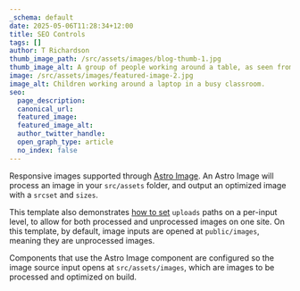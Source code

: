 ```yaml
---
_schema: default
date: 2025-05-06T11:28:34+12:00
title: SEO Controls
tags: []
author: T Richardson
thumb_image_path: /src/assets/images/blog-thumb-1.jpg
thumb_image_alt: A group of people working around a table, as seen from above
image: /src/assets/images/featured-image-2.jpg
image_alt: Children working around a laptop in a busy classroom.
seo:
  page_description:
  canonical_url:
  featured_image:
  featured_image_alt:
  author_twitter_handle:
  open_graph_type: article
  no_index: false
---
```


Responsive images supported through [Astro Image](https://docs.astro.build/en/guides/images/#image--astroassets).
An Astro Image will process an image in your `src/assets` folder, and output an optimized image with a `srcset` and `sizes`.

This template also demonstrates [how to set](https://cloudcannon.com/documentation/articles/adjusting-the-uploads-path/) `uploads` paths on a per-input level, to allow for both processed and unprocessed images on one site. On this template, by default, image inputs are opened at `public/images`, meaning they are unprocessed images.

Components that use the Astro Image component are configured so the image source input opens at `src/assets/images`, which are images to be processed and optimized on build.